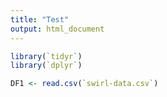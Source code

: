 ```yaml
---
title: "Test"
output: html_document
---
```

```r

library(`tidyr`)
library(`dplyr`)

DF1 <- read.csv(`swirl-data.csv`)

```

